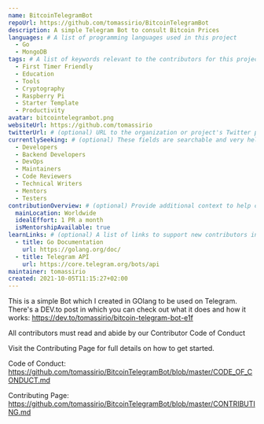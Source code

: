```yaml
---
name: BitcoinTelegramBot
repoUrl: https://github.com/tomassirio/BitcoinTelegramBot
description: A simple Telegram Bot to consult Bitcoin Prices
languages: # A list of programming languages used in this project
  - Go
  - MongoDB
tags: # A list of keywords relevant to the contributors for this project
  - First Timer Friendly
  - Education
  - Tools
  - Cryptography
  - Raspberry Pi
  - Starter Template
  - Productivity
avatar: bitcointelegrambot.png
websiteUrl: https://github.com/tomassirio
twitterUrl: # (optional) URL to the organization or project's Twitter page
currentlySeeking: # (optional) These fields are searchable and very helpful for contributors to match well with your project
  - Developers
  - Backend Developers
  - DevOps
  - Maintainers
  - Code Reviewers
  - Technical Writers
  - Mentors
  - Testers
contributionOverview: # (optional) Provide additional context to help contributors match well with your project
  mainLocation: Worldwide
  idealEffort: 1 PR a month
  isMentorshipAvailable: true
learnLinks: # (optional) A list of links to support new contributors in learning about your project and tech stack and culture / community
  - title: Go Documentation
    url: https://golang.org/doc/
  - title: Telegram API
    url: https://core.telegram.org/bots/api
maintainer: tomassirio
created: 2021-10-05T11:15:27+02:00
---
```


<!-- Divide your content into sections using our handy shortcodes. Each section is optional -->

<Overview>

This is a simple Bot which I created in GOlang to be used on Telegram. There's a DEV.to post in which you can check out what it does and how it works: https://dev.to/tomassirio/bitcoin-telegram-bot-e1f

</Overview>

<Contributing>

All contributors must read and abide by our Contributor Code of Conduct

Visit the Contributing Page for full details on how to get started.

Code of Conduct: https://github.com/tomassirio/BitcoinTelegramBot/blob/master/CODE_OF_CONDUCT.md

Contributing Page: https://github.com/tomassirio/BitcoinTelegramBot/blob/master/CONTRIBUTING.md

</Contributing>
